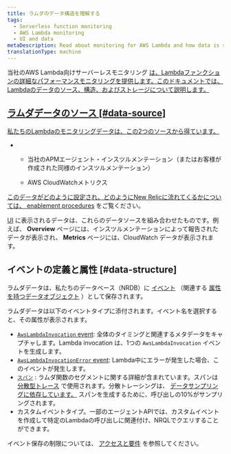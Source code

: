 ```yaml
---
title: ラムダのデータ構造を理解する
tags:
  - Serverless function monitoring
  - AWS Lambda monitoring
  - UI and data
metaDescription: Read about monitoring for AWS Lambda and how data is structured and stored.
translationType: machine
---
```


当社のAWS Lambda向けサーバーレスモニタリング [は、Lambdaファンクションの詳細なパフォーマンスモニタリングを提供します。このドキュメントでは、Lambdaのデータのソース、構造、およびストレージについて説明します。](/docs/introduction-new-relic-monitoring-aws-lambda)

## [ラムダデータのソース \[#data-source\]](/docs/introduction-new-relic-monitoring-aws-lambda)

[私たちのLambdaのモニタリングデータは、この2つのソースから得ています。](/docs/introduction-new-relic-monitoring-aws-lambda)

* * 当社のAPMエージェント・インスツルメンテーション（またはお客様が作成された同様のインスツルメンテーション）

  * AWS CloudWatchメトリクス

[このデータがどのように設定され、どのようにNew Relicに流れてくるかについては、 ](/docs/introduction-new-relic-monitoring-aws-lambda)[enablement procedures](/docs/install-enable-new-relics-monitoring-aws-lambda) をご覧ください。

[UI](/docs/lambda-monitoring-ui) に表示されるデータは、これらのデータソースを組み合わせたものです。例えば、 **Overview** ページには、インスツルメンテーションによって報告されたデータが表示され、 **Metrics** ページには、CloudWatch データが表示されます。

## イベントの定義と属性 [#data-structure]

ラムダデータは、私たちのデータベース（NRDB）に [イベント](/docs/using-new-relic/welcome-new-relic/getting-started/glossary#event) （関連する [属性を持つデータオブジェクト](/docs/using-new-relic/welcome-new-relic/getting-started/glossary#attribute) ）として保存されます。

ラムダデータは以下のイベントタイプに添付されます。イベント名を選択すると、その属性が表示されます。

* [`AwsLambdaInvocation` event](/attribute-dictionary/?event=AwsLambdaInvocation): 全体のタイミングと関連するメタデータをキャプチャします。Lambda invocation は、1つの `AwsLambdaInvocation` イベントを生成します。
* [`AwsLambdaInvocationError` event](/attribute-dictionary/?event=AwsLambdaInvocationError): Lambda中にエラーが発生した場合、このイベントが発生します。
* [`スパン`](/attribute-dictionary/?event=Span) : ラムダ関数のセグメントに関する詳細が含まれています。スパンは [分散型トレース](/docs/apm/distributed-tracing/getting-started/introduction-distributed-tracing) で使用されます。分散トレーシングは、 [データサンプリングに依存しています。](/docs/apm/distributed-tracing/getting-started/how-new-relic-distributed-tracing-works#sampling) スパンを生成するために、呼び出しの10%がサンプリングされます。
* カスタムイベントタイプ。一部のエージェントAPIでは、カスタムイベントを作成して特定のLambdaの呼び出しに関連付け、NRQLでクエリすることができます。

イベント保存の制限については、 [アクセスと要件](/docs/introduction-new-relic-monitoring-aws-lambda#requirements) を参照してください。
